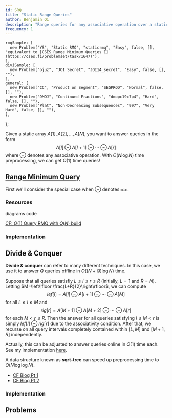 ```yaml
---
id: SRQ
title: "Static Range Queries"
author: Benjamin Qi
description: "Range queries for any associative operation over a static array."
frequency: 1
---
```



    rmqSample: [
      new Problem("YS", "Static RMQ", "staticrmq", "Easy", false, [], "equivalent to [CSES Range Minimum Queries I](https://cses.fi/problemset/task/1647)"),
    ],
    diviSample: [
      new Problem("ojuz", "JOI Secret", "JOI14_secret", "Easy", false, [], ""),
    ],
    general: [
      new Problem("CC", "Product on Segment", "SEGPROD", "Normal", false, [], ""),
      new Problem("DMOJ", "Continued Fractions", "dmopc19c7p4", "Hard", false, [], ""),
      new Problem("Plat", "Non-Decreasing Subsequences", "997", "Very Hard", false, [], ""),
    ],
};

Given a static array $A[1],A[2],\ldots,A[N]$, you want to answer queries in the form 
$$
A[l]\ominus A[l+1]\ominus \cdots \ominus A[r]
$$ 
where $\ominus$ denotes any associative operation. With $O(N\log N)$ time preprocessing, we can get $O(1)$ time queries!

## [Range Minimum Query](https://en.wikipedia.org/wiki/Range_minimum_query)

First we'll consider the special case when $\ominus$ denotes `min`. 

<Problems problems={problems.rmqSample} />

### Resources

<Resources>
  <Resource source="CPH" title="9.1 - Minimum Queries" starred>diagrams</Resource>
  <Resource source="PAPS" title="11.2.2 - Sparse Tables" starred>code</Resource>
  <Resource source="cp-algo" title="RMQ" url="sequences/rmq.html"></Resource>
  <Resource source="cp-algo" title="Sparse Table" url="data_structures/sparse-table.html"></Resource>
</Resources>

<Optional title="Faster Preprocessing">

[CF: $O(1)$ Query RMQ with $O(N)$ build](https://codeforces.com/blog/entry/78931)
 
</Optional>

### Implementation

<Resources>
  <Resource source="Benq" url="https://github.com/bqi343/USACO/blob/master/Implementations/content/data-structures/Static%20Range%20Queries%20(9.1)/RMQ%20(9.1).h" title="RMQ"></Resource>
</Resources>

<IncompleteSection />

## Divide & Conquer

<Problems problems={problems.diviSample} />

**Divide & conquer** can refer to many different techniques. In this case, we use it to answer $Q$ queries offline in $O((N+Q)\log N)$ time. 

Suppose that all queries satisfiy $L\le l\le r\le R$ (initially, $L=1$ and $R=N$). Letting $M=\left\lfloor \frac{L+R}{2}\right\rfloor$, we can compute 
$$
lef[l]=A[l]\ominus A[l+1]\ominus \cdots \ominus A[M]
$$ 
for all $L\le l\le M$ and 
$$
rig[r]=A[M+1]\ominus A[M+2] \ominus \cdots\ominus A[r]
$$ 
for each $M< r\le R$. Then the answer for all queries satisfying $l\le M< r$ is simply $lef[l]\ominus rig[r]$ due to the associativity condition. After that, we recurse on all query intervals completely contained within $[L,M]$ and $[M+1,R]$ independently.

Actually, this can be adjusted to answer queries online in $O(1)$ time each. See my implementation [here](https://github.com/bqi343/USACO/blob/master/Implementations/content/data-structures/Static%20Range%20Queries%20(9.1)/RangeQuery.h).

<Optional title="Faster Preprocessing">

A data structure known as **sqrt-tree** can speed up preprocessing time to $O(N\log \log N)$.

 - [CF Blog Pt 1](http://codeforces.com/blog/entry/57046)
 - [CF Blog Pt 2](http://codeforces.com/blog/entry/59092)

</Optional>

### Implementation

<IncompleteSection />

## Problems

<Problems problems={problems.general} />